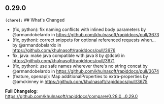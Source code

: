 ## 0.29.0
**`(chore):`** ## What's Changed
* (fix, python): fix naming conflicts with inlined body parameters by @armandobelardo in https://github.com/khulnasoft/rapiddocs/pull/3673
* (fix, python): correct snippets for optional referenced requests when… by @armandobelardo in https://github.com/khulnasoft/rapiddocs/pull/3676
* fix, java: make java compatible with java 8 by @dcb6 in https://github.com/khulnasoft/rapiddocs/pull/3671
* (fix, python): use safe names wherever there's no string concat by @armandobelardo in https://github.com/khulnasoft/rapiddocs/pull/3674
* (feature, openapi): Map additionalProperties to extra-properties by @amckinney in https://github.com/khulnasoft/rapiddocs/pull/3675


**Full Changelog**: https://github.com/khulnasoft/rapiddocs/compare/0.28.0...0.29.0

